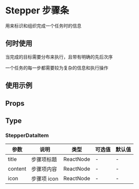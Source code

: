 # Stepper 步骤条

用来标识和组织完成一个任务时的信息

## 何时使用

当完成的目标需要分布来执行，且带有明确的先后次序

一个任务的每一步都需要较为复杂的信息和执行操作

## 使用示例

<!-- Inject Stories -->

## Props

<!-- Inject Props -->

## Type

### StepperDataItem

| 参数    | 说明        | 类型      | 可选值 | 默认值 |
| ------- | ----------- | --------- | ------ | ------ |
| title   | 步骤项标题  | ReactNode | -      | -      |
| content | 步骤项内容  | ReactNode | -      | -      |
| icon    | 步骤项 icon | ReactNode | -      | -      |
